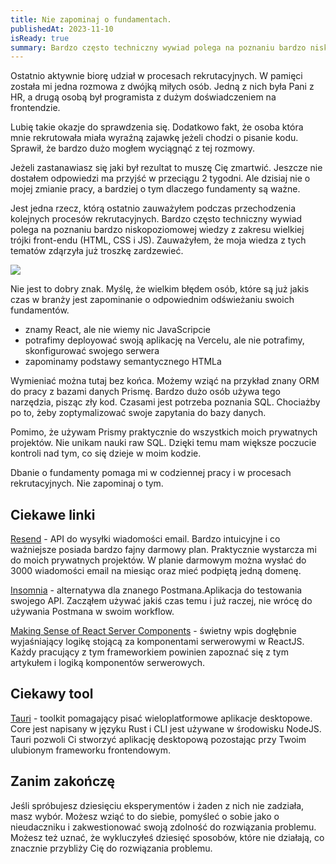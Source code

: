 ```yaml
---
title: Nie zapominaj o fundamentach.
publishedAt: 2023-11-10
isReady: true
summary: Bardzo często techniczny wywiad polega na poznaniu bardzo niskopoziomowej wiedzy z zakresu wielkiej trójki front-endu (HTML, CSS i JS).
---
```


Ostatnio aktywnie biorę udział w procesach rekrutacyjnych. W pamięci została mi jedna rozmowa z dwójką miłych osób. Jedną z nich była Pani z HR, a drugą osobą był programista z dużym doświadczeniem na frontendzie.

Lubię takie okazje do sprawdzenia się. Dodatkowo fakt, że osoba która mnie rekrutowała miała wyraźną zajawkę jeżeli chodzi o pisanie kodu. Sprawił, że bardzo dużo mogłem wyciągnąć z tej rozmowy.

Jeżeli zastanawiasz się jaki był rezultat to muszę Cię zmartwić. Jeszcze nie dostałem odpowiedzi ma przyjść w przeciągu 2 tygodni. Ale dzisiaj nie o mojej zmianie pracy, a bardziej o tym dlaczego fundamenty są ważne.

Jest jedna rzecz, którą ostatnio zauważyłem podczas przechodzenia kolejnych procesów rekrutacyjnych. Bardzo często techniczny wywiad polega na poznaniu bardzo niskopoziomowej wiedzy z zakresu wielkiej trójki front-endu (HTML, CSS i JS). Zauważyłem, że moja wiedza z tych tematów zdąrzyła już troszkę zardzewieć.

![](https://dsc.cloud/88160a/image1-1920.webp)

Nie jest to dobry znak. Myślę, że wielkim błędem osób, które są już jakis czas w branży jest zapominanie o odpowiednim odświeżaniu swoich fundamentów. 
- znamy React, ale nie wiemy nic JavaScripcie
- potrafimy deployować swoją aplikację na Vercelu, ale nie potrafimy, skonfigurować swojego serwera
- zapominamy podstawy semantycznego HTMLa

Wymieniać można tutaj bez końca. Możemy wziąć na przykład znany ORM do pracy z bazami danych Prismę. Bardzo dużo osób używa tego narzędzia, pisząc zły kod. Czasami jest potrzeba poznania SQL. Chociażby po to, żeby zoptymalizować swoje zapytania do bazy danych.

Pomimo, że używam Prismy praktycznie do wszystkich moich prywatnych projektów. Nie unikam nauki raw SQL. Dzięki temu mam większe poczucie kontroli nad tym, co się dzieje w moim kodzie.

Dbanie o fundamenty pomaga mi w codziennej pracy i w procesach rekrutacyjnych. Nie zapominaj o tym.

## Ciekawe linki
[Resend](https://resend.com/home) - API do wysyłki wiadomości email. Bardzo intuicyjne i co ważniejsze posiada bardzo fajny darmowy plan. Praktycznie wystarcza mi do moich prywatnych projektów. W planie darmowym można wysłać do 3000 wiadomości email na miesiąc oraz mieć podpiętą jedną domenę.  

[Insomnia](https://insomnia.rest/) - alternatywa dla znanego Postmana.Aplikacja do testowania swojego API. Zacząłem używać jakiś czas temu i już raczej, nie wrócę do używania Postmana w swoim workflow.

[Making Sense of React Server Components](https://www.joshwcomeau.com/react/server-components/) - świetny wpis dogłębnie wyjaśniający logikę stojącą za komponentami serwerowymi w ReactJS. Każdy pracujący z tym frameworkiem powinien zapoznać się z tym artykułem i logiką komponentów serwerowych.
## Ciekawy tool
[Tauri](https://tauri.app/) - toolkit pomagający pisać wieloplatformowe aplikacje desktopowe. Core jest napisany w języku Rust i CLI jest używane w środowisku NodeJS. Tauri pozwoli Ci stworzyć aplikację desktopową pozostając przy Twoim ulubionym frameworku frontendowym.
## Zanim zakończę
Jeśli spróbujesz dziesięciu eksperymentów i żaden z nich nie zadziała, masz wybór. Możesz wziąć to do siebie, pomyśleć o sobie jako o nieudaczniku i zakwestionować swoją zdolność do rozwiązania problemu. Możesz też uznać, że wykluczyłeś dziesięć sposobów, które nie działają, co znacznie przybliży Cię do rozwiązania problemu.